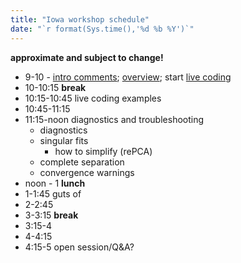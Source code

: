 ```yaml
---
title: "Iowa workshop schedule"
date: "`r format(Sys.time(),'%d %b %Y')`"
---
```


**approximate and subject to change!**

* 9-10 - [intro comments](notes/intro.html); [overview](notes/glmm.html); start [live coding](notes/mixed_lab.html)
* 10-10:15 **break**
* 10:15-10:45 live coding examples
* 10:45-11:15
* 11:15-noon diagnostics and troubleshooting
   * diagnostics
   * singular fits
      * how to simplify (rePCA)
   * complete separation
   * convergence warnings
* noon - 1 **lunch**
* 1-1:45 guts of 
* 2-2:45 
* 3-3:15 **break**
* 3:15-4
* 4-4:15
* 4:15-5 open session/Q&A?



